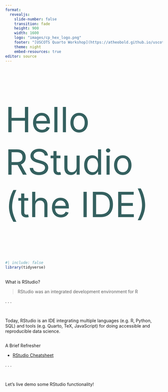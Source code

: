 ```yaml
---
format: 
  revealjs:
    slide-number: false
    transition: fade
    height: 900
    width: 1600
    logo: "images/cp_hex_logo.png"
    footer: "[USCOTS Quarto Workshop](https://atheobold.github.io/uscots-quarto/)"
    theme: night
    embed-resources: true
editor: source
---
```


## 

::: {style="font-size: 8em; color: #34605f;"}
Hello RStudio (the IDE)
:::

```r
#| include: false
library(tidyverse)
```

## 

[What is RStudio?]{.large}

> [RStudio was an integrated development environment for R]{.midi}

. . .

</br>

::: {.large .gray}
Today, RStudio is an IDE integrating multiple languages (e.g. R, Python, SQL) and tools (e.g. Quarto, TeX, JavaScript) for doing accessible and reproducible data science.
:::

## 

[A Brief Refresher]{.large}

-   [RStudio Cheatsheet](/resources/rstudio-ide-1.pdf)

. . .

</br>

::: {.large .gray}
Let's live demo some RStudio functionality!
:::
